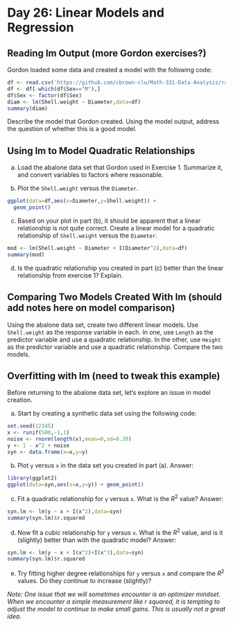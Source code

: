 # Day 26: Linear Models and Regression

## Reading lm Output (more Gordon exercises?)

Gordon loaded some data and created a model with the following code:

```r
df <- read.csv('https://github.com/cbrown-clu/Math-331-Data-Analysis/raw/master/B.%20Data%20sets/abalone.csv')
df <- df[-which(df$Sex=="M"),]
df$Sex <- factor(df$Sex)
diam <- lm(Shell.weight ~ Diameter,data=df)
summary(diam)
```

Describe the model that Gordon created.  Using the model output, address the question of whether this is a good model.


## Using lm to Model Quadratic Relationships


(a) Load the abalone data set that Gordon used in Exercise 1.  Summarize it, and convert variables to factors where reasonable.

(b) Plot the `Shell.weight` versus the `Diameter`.

```r
ggplot(data=df,aes(x=Diameter,y=Shell.weight)) +
  geom_point()
```

(c) Based on your plot in part (b), it should be apparent that a linear relationship is not quite correct.  Create a linear model for a quadratic relationship of `Shell.weight` versus the `Diameter`.

```r
mod <- lm(Shell.weight ~ Diameter + I(Diameter^2),data=df)
summary(mod)
```


(d) Is the quadratic relationship you created in part (c) better than the linear relationship from exercise 1?  Explain.

## Comparing Two Models Created With lm (should add notes here on model comparison)


Using the abalone data set, create two different linear models.  Use `Shell.weight` as the response variable in each.  In one, use `Length` as the predictor variable and use a quadratic relationship.  In the other, use `Height` as the predictor variable and use a quadratic relationship.  Compare the two models.


## Overfitting with lm (need to tweak this example)


Before returning to the abalone data set, let's explore an issue in model creation.

(a) Start by creating a synthetic data set using the following code:

```r
set.seed(12345)
x <- runif(500,-1,1)
noise <- rnorm(length(x),mean=0,sd=0.20)
y <- 1 - x^2 + noise
syn <- data.frame(x=x,y=y)
```

(b) Plot `y` versus `x` in the data set you created in part (a).  Answer:

```r
library(ggplot2)
ggplot(data=syn,aes(x=x,y=y)) + geom_point()
```

(c) Fit a quadratic relationship for `y` versus `x`.  What is the $R^2$ value?  Answer:

```r
syn.lm <- lm(y ~ x + I(x^2),data=syn)
summary(syn.lm)$r.squared
```

(d) Now fit a cubic relationship for `y` versus `x`.  What is the $R^2$ value, and is it (slightly) better than with the quadratic model?  Answer:
```r
syn.lm <- lm(y ~ x + I(x^2)+I(x^3),data=syn)
summary(syn.lm)$r.squared
```

(e) Try fitting higher degree relationships for `y` versus `x` and compare the $R^2$ values.  Do they continue to increase (slightly)?

*Note: One issue that we will sometimes encounter is an optimizer mindset.  When we encounter a simple measurement like r squared, it is tempting to adjust the model to continue to make small gains.  This is usually not a great idea.*


